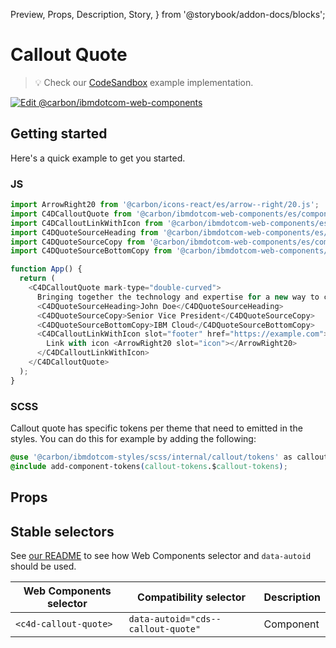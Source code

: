   Preview,
  Props,
  Description,
  Story,
} from '@storybook/addon-docs/blocks';

# Callout Quote

> 💡 Check our
> [CodeSandbox](https://stackblitz.com/github/carbon-design-system/carbon-for-ibm-dotcom/tree/main/packages/web-components/examples/codesandbox/components-react/callout-quote)
> example implementation.

[![Edit @carbon/ibmdotcom-web-components](https://developer.stackblitz.com/img/open_in_stackblitz.svg)](https://stackblitz.com/github/carbon-design-system/carbon-for-ibm-dotcom/tree/main/packages/web-components/examples/codesandbox/components-react/callout-quote)

## Getting started

Here's a quick example to get you started.

### JS

```javascript
import ArrowRight20 from '@carbon/icons-react/es/arrow--right/20.js';
import C4DCalloutQuote from '@carbon/ibmdotcom-web-components/es/components-react/callout-quote/callout-quote';
import C4DCalloutLinkWithIcon from '@carbon/ibmdotcom-web-components/es/components-react/callout-quote/callout-link-with-icon';
import C4DQuoteSourceHeading from '@carbon/ibmdotcom-web-components/es/components-react/quote/quote-source-heading';
import C4DQuoteSourceCopy from '@carbon/ibmdotcom-web-components/es/components-react/quote/quote-source-copy';
import C4DQuoteSourceBottomCopy from '@carbon/ibmdotcom-web-components/es/components-react/quote/quote-source-bottom-copy';

function App() {
  return (
    <C4DCalloutQuote mark-type="double-curved">
      Bringing together the technology and expertise for a new way to create
      <C4DQuoteSourceHeading>John Doe</C4DQuoteSourceHeading>
      <C4DQuoteSourceCopy>Senior Vice President</C4DQuoteSourceCopy>
      <C4DQuoteSourceBottomCopy>IBM Cloud</C4DQuoteSourceBottomCopy>
      <C4DCalloutLinkWithIcon slot="footer" href="https://example.com">
        Link with icon <ArrowRight20 slot="icon"></ArrowRight20>
      </C4DCalloutLinkWithIcon>
    </C4DCalloutQuote>
  );
}
```

### SCSS

Callout quote has specific tokens per theme that need to emitted in the styles. You can do this for example by adding the following:

```css
@use '@carbon/ibmdotcom-styles/scss/internal/callout/tokens' as callout-tokens;
@include add-component-tokens(callout-tokens.$callout-tokens);
```

## Props

<Props of={PropTypesRef} />

## Stable selectors

See
[our README](https://github.com/carbon-design-system/carbon-for-ibm-dotcom/tree/main/packages/web-components#stable-selectors-for-analytics-and-integratione2e-testing-in-web-components)
to see how Web Components selector and `data-autoid` should be used.

| Web Components selector | Compatibility selector             | Description |
| ----------------------- | ---------------------------------- | ----------- |
| `<c4d-callout-quote>`   | `data-autoid="cds--callout-quote"` | Component   |
